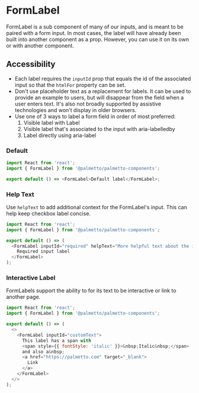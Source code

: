 
<Meta title="Components/FormLabel/Codesandbox" />

# FormLabel

FormLabel is a sub component of many of our inputs, and is meant to be paired with a form input. In most cases, the label will have already been built into another component as a prop. However, you can use it on its own or with another component.

## Accessibility

- Each label requires the `inputId` prop that equals the id of the associated input so that the `htmlFor` property can be set.
- Don't use placeholder text as a replacement for labels. It can be used to provide an example to users, but will disappear from the field when a user enters text. It's also not broadly supported by assistive technologies and won't display in older browsers.
- Use one of 3 ways to label a form field in order of most preferred:
  1. Visible label with Label
  2. Visible label that's associated to the input with aria-labelledby
  3. Label directly using aria-label

### Default

```js codesandbox=palmetto-components
import React from 'react';
import { FormLabel } from '@palmetto/palmetto-components';

export default () => <FormLabel>Default label</FormLabel>;
```

### Help Text

Use `helpText` to add additional context for the FormLabel's input.
This can help keep checkbox label concise.

```js codesandbox=palmetto-components
import React from 'react';
import { FormLabel } from '@palmetto/palmetto-components';

export default () => (
  <FormLabel inputId="required" helpText="More helpful text about the input">
    Required input label
  </FormLabel>
);
```

### Interactive Label

FormLabels support the ability to for its text to be interactive or link to another page.

```js codesandbox=palmetto-components
import React from 'react';
import { FormLabel } from '@palmetto/palmetto-components';

export default () => (
  <>
    <FormLabel inputId="customText">
      This label has a span with
      <span style={{ fontStyle: 'italic' }}>&nbsp;Italic&nbsp;</span>
      and also a&nbsp;
      <a href="https://palmetto.com" target="_blank">
        Link
      </a>
    </FormLabel>
  </>
);
```
